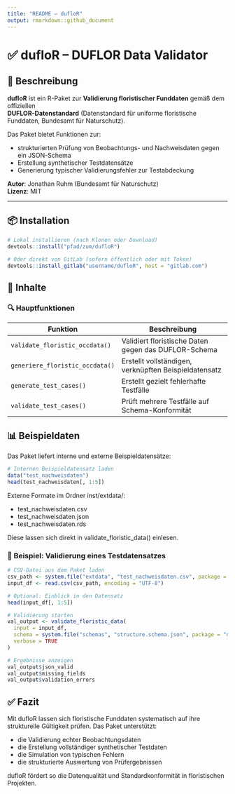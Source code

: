 ```yaml
---
title: "README – dufloR"
output: rmarkdown::github_document
---
```


# ✅ dufloR – DUFLOR Data Validator

## 🧾 Beschreibung

**dufloR** ist ein R-Paket zur **Validierung floristischer Funddaten** gemäß dem offiziellen  
**DUFLOR-Datenstandard** (Datenstandard für uniforme floristische Funddaten, Bundesamt für Naturschutz).

Das Paket bietet Funktionen zur:

- strukturierten Prüfung von Beobachtungs- und Nachweisdaten gegen ein JSON-Schema  
- Erstellung synthetischer Testdatensätze  
- Generierung typischer Validierungsfehler zur Testabdeckung

**Autor**: Jonathan Ruhm (Bundesamt für Naturschutz)  
**Lizenz**: MIT

---

## 📦 Installation

```r
# Lokal installieren (nach Klonen oder Download)
devtools::install("pfad/zum/dufloR")

# Oder direkt von GitLab (sofern öffentlich oder mit Token)
devtools::install_gitlab("username/dufloR", host = "gitlab.com")
```

## 📂 Inhalte

### 🔍 Hauptfunktionen

| Funktion                        | Beschreibung                                          |
| ------------------------------- | ----------------------------------------------------- |
| `validate_floristic_occdata()`  | Validiert floristische Daten gegen das DUFLOR-Schema  |
| `generiere_floristic_occdata()` | Erstellt vollständigen, verknüpften Beispieldatensatz |
| `generate_test_cases()`         | Erstellt gezielt fehlerhafte Testfälle                |
| `validate_test_cases()`         | Prüft mehrere Testfälle auf Schema-Konformität        |


## 📊 Beispieldaten

Das Paket liefert interne und externe Beispieldatensätze:

```r
# Internen Beispieldatensatz laden
data("test_nachweisdaten")
head(test_nachweisdaten[, 1:5])
```

Externe Formate im Ordner inst/extdata/:

- test_nachweisdaten.csv
- test_nachweisdaten.json
- test_nachweisdaten.rds

Diese lassen sich direkt in validate_floristic_data() einlesen.

### 🧪 Beispiel: Validierung eines Testdatensatzes

```r
# CSV-Datei aus dem Paket laden
csv_path <- system.file("extdata", "test_nachweisdaten.csv", package = "dufloR")
input_df <- read.csv(csv_path, encoding = "UTF-8")

# Optional: Einblick in den Datensatz
head(input_df[, 1:5])

# Validierung starten
val_output <- validate_floristic_data(
  input = input_df,
  schema = system.file("schemas", "structure.schema.json", package = "dufloR"),
  verbose = TRUE
)

# Ergebnisse anzeigen
val_output$json_valid
val_output$missing_fields
val_output$validation_errors
```

## ✅ Fazit
Mit dufloR lassen sich floristische Funddaten systematisch auf ihre strukturelle Gültigkeit prüfen.
Das Paket unterstützt:

- die Validierung echter Beobachtungsdaten
- die Erstellung vollständiger synthetischer Testdaten
- die Simulation von typischen Fehlern
- die strukturierte Auswertung von Prüfergebnissen

dufloR fördert so die Datenqualität und Standardkonformität in floristischen Projekten.
